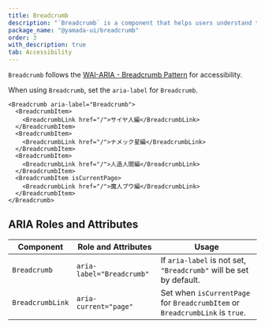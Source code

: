 ```yaml
---
title: Breadcrumb
description: "`Breadcrumb` is a component that helps users understand the hierarchy of a website."
package_name: "@yamada-ui/breadcrumb"
order: 3
with_description: true
tab: Accessibility
---
```


`Breadcrumb` follows the [WAI-ARIA - Breadcrumb Pattern](https://www.w3.org/WAI/ARIA/apg/patterns/breadcrumb/) for accessibility.

When using `Breadcrumb`, set the `aria-label` for `Breadcrumb`.

```tsx live=false
<Breadcrumb aria-label="Breadcrumb">
  <BreadcrumbItem>
    <BreadcrumbLink href="/">サイヤ人編</BreadcrumbLink>
  </BreadcrumbItem>
  <BreadcrumbItem>
    <BreadcrumbLink href="/">ナメック星編</BreadcrumbLink>
  </BreadcrumbItem>
  <BreadcrumbItem>
    <BreadcrumbLink href="/">人造人間編</BreadcrumbLink>
  </BreadcrumbItem>
  <BreadcrumbItem isCurrentPage>
    <BreadcrumbLink href="/">魔人ブウ編</BreadcrumbLink>
  </BreadcrumbItem>
</Breadcrumb>
```

## ARIA Roles and Attributes

| Component        | Role and Attributes       | Usage                                                                        |
| ---------------- | ------------------------- | ---------------------------------------------------------------------------- |
| `Breadcrumb`     | `aria-label="Breadcrumb"` | If `aria-label` is not set, `"Breadcrumb"` will be set by default.           |
| `BreadcrumbLink` | `aria-current="page"`     | Set when `isCurrentPage` for `BreadcrumbItem` or `BreadcrumbLink` is `true`. |
